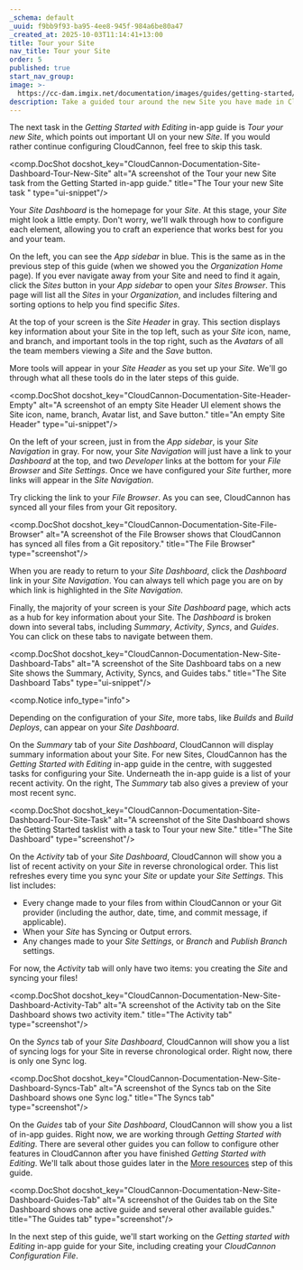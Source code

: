 ```yaml
---
_schema: default
_uuid: f9bb9f93-ba95-4ee8-945f-984a6be80a47
_created_at: 2025-10-03T11:14:41+13:00
title: Tour your Site
nav_title: Tour your Site
order: 5
published: true
start_nav_group:
image: >-
  https://cc-dam.imgix.net/documentation/images/guides/getting-started/guide-thumbnails/CloudCannon-Getting-Started-Thumbnail-Universal.png
description: Take a guided tour around the new Site you have made in CloudCannon.
---
```

The next task in the *Getting Started with Editing* in-app guide is *Tour your new Site*, which points out important UI on your new *Site*. If you would rather continue configuring CloudCannon, feel free to skip this task.

<comp.DocShot docshot_key="CloudCannon-Documentation-Site-Dashboard-Tour-New-Site" alt="A screenshot of the Tour your new Site task from the Getting Started in-app guide." title="The Tour your new Site task " type="ui-snippet"/>

Your *Site Dashboard* is the homepage for your *Site*. At this stage, your *Site* might look a little empty. Don't worry, we'll walk through how to configure each element, allowing you to craft an experience that works best for you and your team.

On the left, you can see the *App sidebar* in blue. This is the same as in the previous step of this guide (when we showed you the *Organization Home* page). If you ever navigate away from your Site and need to find it again, click the *Sites* button in your *App sidebar* to open your *Sites Browser*. This page will list all the *Sites* in your *Organization*, and includes filtering and sorting options to help you find specific *Sites*.

At the top of your screen is the *Site Header* in gray. This section displays key information about your Site in the top left, such as your *Site* icon, name, and branch, and important tools in the top right, such as the *Avatars* of all the team members viewing a *Site* and the *Save* button.

More tools will appear in your *Site Header* as you set up your *Site*. We'll go through what all these tools do in the later steps of this guide.

<comp.DocShot docshot_key="CloudCannon-Documentation-Site-Header-Empty" alt="A screenshot of an empty Site Header UI element shows the Site icon, name, branch, Avatar list, and Save button." title="An empty Site Header" type="ui-snippet"/>

On the left of your screen, just in from the *App sidebar*, is your *Site Navigation* in gray. For now, your *Site Navigation* will just have a link to your *Dashboard* at the top, and two *Developer* links at the bottom for your *File Browser* and *Site Settings*. Once we have configured your *Site* further, more links will appear in the *Site Navigation*.

Try clicking the link to your *File Browser*. As you can see, CloudCannon has synced all your files from your Git repository.

<comp.DocShot docshot_key="CloudCannon-Documentation-Site-File-Browser" alt="A screenshot of the File Browser shows that CloudCannon has synced all files from a Git repository." title="The File Browser" type="screenshot"/>

When you are ready to return to your *Site* *Dashboard*, click the *Dashboard* link in your *Site Navigation*. You can always tell which page you are on by which link is highlighted in the *Site Navigation*.

Finally, the majority of your screen is your *Site* *Dashboard* page, which acts as a hub for key information about your Site. The *Dashboard* is broken down into several tabs, including *Summary*, *Activity*, *Syncs*, and *Guides*. You can click on these tabs to navigate between them.

<comp.DocShot docshot_key="CloudCannon-Documentation-New-Site-Dashboard-Tabs" alt="A screenshot of the Site Dashboard tabs on a new Site shows the Summary, Activity, Syncs, and Guides tabs." title="The Site Dashboard Tabs" type="ui-snippet"/>

<comp.Notice info_type="info">
  <p>Depending on the configuration of your <em>Site</em>, more tabs, like <em>Builds</em> and <em>Build Deploys</em>, can appear on your <em>Site Dashboard</em>.</p>
</comp.Notice>

On the *Summary* tab of your *Site Dashboard*, CloudCannon will display summary information about your Site. For new Sites, CloudCannon has the *Getting Started with Editing* in-app guide in the centre, with suggested tasks for configuring your Site. Underneath the in-app guide is a list of your recent activity. On the right, The *Summary* tab also gives a preview of your most recent sync.

<comp.DocShot docshot_key="CloudCannon-Documentation-Site-Dashboard-Tour-Site-Task" alt="A screenshot of the Site Dashboard shows the Getting Started tasklist with a task to Tour your new Site." title="The Site Dashboard" type="screenshot"/>

On the *Activity* tab of your *Site Dashboard*, CloudCannon will show you a list of recent activity on your *Site* in reverse chronological order. This list refreshes every time you sync your *Site* or update your *Site Settings*. This list includes:

* Every change made to your files from within CloudCannon or your Git provider (including the author, date, time, and commit message, if applicable).
* When your *Site* has Syncing or Output errors.
* Any changes made to your *Site Settings*, or *Branch* and *Publish Branch* settings.

For now, the *Activity* tab will only have two items: you creating the *Site* and syncing your files!

<comp.DocShot docshot_key="CloudCannon-Documentation-New-Site-Dashboard-Activity-Tab" alt="A screenshot of the Activity tab on the Site Dashboard shows two activity item." title="The Activity tab" type="screenshot"/>

On the *Syncs* tab of your *Site Dashboard*, CloudCannon will show you a list of syncing logs for your Site in reverse chronological order. Right now, there is only one Sync log.

<comp.DocShot docshot_key="CloudCannon-Documentation-New-Site-Dashboard-Syncs-Tab" alt="A screenshot of the Syncs tab on the Site Dashboard shows one Sync log." title="The Syncs tab" type="screenshot"/>

On the *Guides* tab of your *Site Dashboard*, CloudCannon will show you a list of in-app guides. Right now, we are working through *Getting Started with Editing*. There are several other guides you can follow to configure other features in CloudCannon after you have finished *Getting Started with Editing*. We'll talk about those guides later in the [More resources](/documentation/guides/getting-started-with-editing/more-resources/) step of this guide.

<comp.DocShot docshot_key="CloudCannon-Documentation-New-Site-Dashboard-Guides-Tab" alt="A screenshot of the Guides tab on the Site Dashboard shows one active guide and several other available guides." title="The Guides tab" type="screenshot"/>

In the next step of this guide, we'll start working on the *Getting started with Editing* in-app guide for your Site, including creating your *CloudCannon Configuration File*.